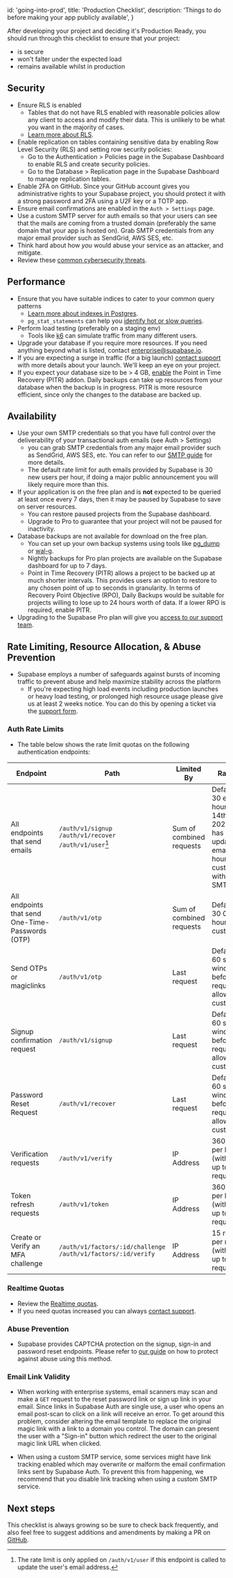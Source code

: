
  id: 'going-into-prod',
  title: 'Production Checklist',
  description: 'Things to do before making your app publicly available',
}

After developing your project and deciding it's Production Ready, you should run through this checklist to ensure that your project:

- is secure
- won't falter under the expected load
- remains available whilst in production

## Security

- Ensure RLS is enabled
  - Tables that do not have RLS enabled with reasonable policies allow any client to access and modify their data. This is unlikely to be what you want in the majority of cases.
  - [Learn more about RLS](/docs/guides/auth/row-level-security).
- Enable replication on tables containing sensitive data by enabling Row Level Security (RLS) and setting row security policies:
  - Go to the Authentication > Policies page in the Supabase Dashboard to enable RLS and create security policies.
  - Go to the Database > Replication page in the Supabase Dashboard to manage replication tables.
- Enable 2FA on GitHub. Since your GitHub account gives you administrative rights to your Supabase project, you should protect it with a strong password and 2FA using a U2F key or a TOTP app.
- Ensure email confirmations are enabled in the `Auth > Settings` page.
- Use a custom SMTP server for auth emails so that your users can see that the mails are coming from a trusted domain (preferably the same domain that your app is hosted on). Grab SMTP credentials from any major email provider such as SendGrid, AWS SES, etc.
- Think hard about how _you_ would abuse your service as an attacker, and mitigate.
- Review these [common cybersecurity threats](https://auth0.com/docs/security/prevent-threats).

## Performance

- Ensure that you have suitable indices to cater to your common query patterns
  - [Learn more about indexes in Postgres](https://www.enterprisedb.com/postgres-tutorials/overview-postgresql-indexes).
  - `pg_stat_statements` can help you [identify hot or slow queries](https://www.virtual-dba.com/blog/postgresql-performance-identifying-hot-and-slow-queries/).
- Perform load testing (preferably on a staging env)
  - Tools like [k6](https://k6.io/) can simulate traffic from many different users.
- Upgrade your database if you require more resources. If you need anything beyond what is listed, contact enterprise@supabase.io.
- If you are expecting a surge in traffic (for a big launch) [contact support](https://supabase.com/dashboard/support/new) with more details about your launch. We'll keep an eye on your project.
- If you expect your database size to be > 4 GB, [enable](https://supabase.com/dashboard/project/_/settings/billing/subscription?panel=pitr) the Point in Time Recovery (PITR) addon. Daily backups can take up resources from your database when the backup is in progress. PITR is more resource efficient, since only the changes to the database are backed up.

## Availability

- Use your own SMTP credentials so that you have full control over the deliverability of your transactional auth emails (see Auth > Settings)
  - you can grab SMTP credentials from any major email provider such as SendGrid, AWS SES, etc. You can refer to our [SMTP guide](/docs/guides/auth/auth-smtp) for more details.
  - The default rate limit for auth emails provided by Supabase is 30 new users per hour, if doing a major public announcement you will likely require more than this.
- If your application is on the free plan and is **not** expected to be queried at least once every 7 days, then it may be paused by Supabase to save on server resources.
  - You can restore paused projects from the Supabase dashboard.
  - Upgrade to Pro to guarantee that your project will not be paused for inactivity.
- Database backups are not available for download on the free plan.
  - You can set up your own backup systems using tools like [pg_dump](https://www.postgresqltutorial.com/postgresql-backup-database/) or [wal-g](https://github.com/wal-g/wal-g).
  - Nightly backups for Pro plan projects are available on the Supabase dashboard for up to 7 days.
  - Point in Time Recovery (PITR) allows a project to be backed up at much shorter intervals. This provides users an option to restore to any chosen point of up to seconds in granularity. In terms of Recovery Point Objective (RPO), Daily Backups would be suitable for projects willing to lose up to 24 hours worth of data. If a lower RPO is required, enable PITR.
- Upgrading to the Supabase Pro plan will give you [access to our support team](https://supabase.com/dashboard/support/new).

## Rate Limiting, Resource Allocation, & Abuse Prevention

- Supabase employs a number of safeguards against bursts of incoming traffic to prevent abuse and help maximize stability across the platform
  - If you're expecting high load events including production launches or heavy load testing, or prolonged high resource usage please give us at least 2 weeks notice. You can do this by opening a ticket via the [support form](https://supabase.com/dashboard/support/new).

### Auth Rate Limits

- The table below shows the rate limit quotas on the following authentication endpoints:

| Endpoint                                         | Path                                                           | Limited By               | Rate Limit                                                                                                                                 |
| ------------------------------------------------ | -------------------------------------------------------------- | ------------------------ | ------------------------------------------------------------------------------------------------------------------------------------------ |
| All endpoints that send emails                   | `/auth/v1/signup` `/auth/v1/recover` `/auth/v1/user`[^1]       | Sum of combined requests | Defaults to 30 emails per hour. As of 14th July 2023, this has been updated to 4 emails per hour. Is customizable with custom SMTP set up. |
| All endpoints that send One-Time-Passwords (OTP) | `/auth/v1/otp`                                                 | Sum of combined requests | Defaults to 30 OTPs per hour. Is customizable.                                                                                             |
| Send OTPs or magiclinks                          | `/auth/v1/otp`                                                 | Last request             | Defaults to 60 seconds window before a new request is allowed. Is customizable.                                                            |
| Signup confirmation request                      | `/auth/v1/signup`                                              | Last request             | Defaults to 60 seconds window before a new request is allowed. Is customizable.                                                            |
| Password Reset Request                           | `/auth/v1/recover`                                             | Last request             | Defaults to 60 seconds window before a new request is allowed. Is customizable.                                                            |
| Verification requests                            | `/auth/v1/verify`                                              | IP Address               | 360 requests per hour (with bursts up to 30 requests)                                                                                      |
| Token refresh requests                           | `/auth/v1/token`                                               | IP Address               | 360 requests per hour (with bursts up to 30 requests)                                                                                      |
| Create or Verify an MFA challenge                | `/auth/v1/factors/:id/challenge` `/auth/v1/factors/:id/verify` | IP Address               | 15 requests per minute (with bursts up to 30 requests)                                                                                     |

### Realtime Quotas

- Review the [Realtime quotas](/docs/guides/realtime/quotas).
- If you need quotas increased you can always [contact support](https://supabase.com/dashboard/support/new).

### Abuse Prevention

- Supabase provides CAPTCHA protection on the signup, sign-in and password reset endpoints. Please refer to [our guide](/docs/guides/auth/auth-captcha) on how to protect against abuse using this method.

### Email Link Validity

- When working with enterprise systems, email scanners may scan and make a `GET` request to the reset password link or sign up link in your email. Since links in Supabase Auth are single use, a user who opens an email post-scan to click on a link will receive an error. To get around this problem,
  consider altering the email template to replace the original magic link with a link to a domain you control. The domain can present the user with a "Sign-in" button which redirect the user to the original magic link URL when clicked.

- When using a custom SMTP service, some services might have link tracking enabled which may overwrite or malform the email confirmation links sent by Supabase Auth. To prevent this from happening, we recommend that you disable link tracking when using a custom SMTP service.

## Next steps

This checklist is always growing so be sure to check back frequently, and also feel free to suggest additions and amendments by making a PR on [GitHub](https://github.com/supabase/supabase).

[^1]: The rate limit is only applied on `/auth/v1/user` if this endpoint is called to update the user's email address.


